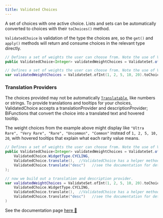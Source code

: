 ```yaml
---
title: Validated Choices
---
```


A set of choices with one active choice. Lists and sets can be automatically converted to choices with their `toChoices()` method. 

`ValidatedChoice` is validation of the type the choices are, so the `get()` and `apply()` methods will return and consume choices in the relevant type directly.

<CodeTabs>

```java !!tabs Java
// Defines a set of weights the user can choose from. Note the use of ValidatedSets toChoices()
public ValidatedChoice<Integer> validatedWeightChoices = ValidateSet.ofInt(1, 2, 5, 10, 20).toChoices(ValidatedChoice.WidgetType.CYCLING); //Validated choice has optional GUI and translation controls too.
```

```kotlin !!tabs Kotlin
// Defines a set of weights the user can choose from. Note the use of ValidatedSets toChoices()
var validatedWeightChoices = ValidateSet.ofInt(1, 2, 5, 10, 20).toChoices(ValidatedChoice.WidgetType.CYCLING) //Validated choice has optional GUI and translation controls too.
```

</CodeTabs>

### Translation Providers
The choices provided may not be automatically [`Translatable`](../Translation), like numbers or strings. To provide translations and tooltips for your choices, ValidatedChoice accepts a translationProvider and descriptionProvider; BiFunctions that convert the choice into a translated text and hovered tooltip.

The weight choices from the example above might display like `"Ultra Rare", "Very Rare", "Rare", "Uncommon", "Common"` instead of `1, 2, 5, 10, 20`, with hovered tooltips that explain what each rarity value means.

<CodeTabs>

```java !!tabs Java
// Defines a set of weights the user can choose from. Note the use of ValidatedSets toChoices()
public ValidatedChoice<Integer> validatedWeightChoices = ValidateSet.ofInt(1, 2, 5, 10, 20).toChoices(
    ValidatedChoice.WidgetType.CYCLING,
    ValidatedChoice.translate(),  //ValidatedChoice has a helper method that produces an automatic translated text based on a pre-defined key format.
    ValidatedChoice.translate("desc")   //see the documentation for details on the key format.
); 
```

```kotlin !!tabs Kotlin
// now we build out a translation and description provider. 
var validatedWeightChoices = ValidateSet.ofInt(1, 2, 5, 10, 20).toChoices(
    ValidatedChoice.WidgetType.CYCLING,
    ValidatedChoice.translate(),  //ValidatedChoice has a helper method that produces an automatic translated text based on a pre-defined key format.
    ValidatedChoice.translate("desc")   //see the documentation for details on the key format.
)
```

</CodeTabs>

<Callout>
See the documentation page <a target="_blank" rel="noopener" href="https://fzzyhmstrs.github.io/fconfig/-fzzy%20-config/me.fzzyhmstrs.fzzy_config.validation.misc/-validated-choice/index.html">here 🔗</a>
</Callout>